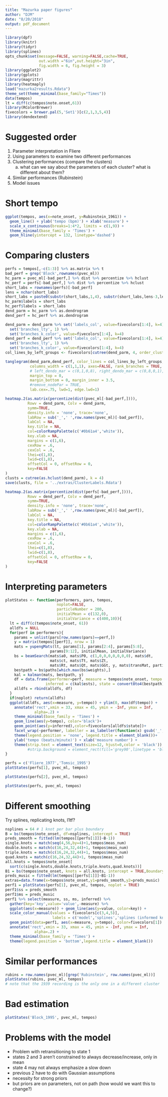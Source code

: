 ```yaml
---
title: "Mazurka paper figures"
author: "DJM"
date: "8/20/2018"
output: pdf_document
---
```


```r
library(dpf)
library(knitr)
library(tidyr)
library(splines)
opts_chunk$set(message=FALSE, warning=FALSE,cache=TRUE,
               out.width ="6in",out.height="3in",
               fig.width = 6, fig.height = 3)
library(ggplot2)
library(gplots)
library(magrittr)
library(heatmaply)
load("mazurka2results.Rdata")
theme_set(theme_minimal(base_family="Times"))
data(tempos)
lt = diff(c(tempos$note.onset,61))
library(RColorBrewer)
fivecolors = brewer.pal(5,'Set1')[c(2,1,3,5,4)]
library(dendextend)
```

# Suggested order

1. Parameter interpretation in Fliere
2. Using parameters to examine two different performances
3. Clustering performances (compare the clusters)
    a. what can we say about the parameters of each cluster? what is different about them?
4. Similar performances (Rubinstein)
5. Model issues

# Short tempo

```r
ggplot(tempos, aes(x=note_onset, y=Rubinstein_1961)) +
  geom_line() + ylab('tempo (bpm)') + xlab('measure') +
  scale_x_continuous(breaks=1:4*2, limits = c(1,9)) +
  theme_minimal(base_family = 'Times') +
  geom_hline(yintercept = 132, linetype='dashed')
```

# Comparing clusters

```r
perfs = tempos[,-c(1:3)] %>% as.matrix %>% t
bad_perf = grep('Block',rownames(pvec_ml))
hc_parm = pvec_ml[-bad_perf,] %>% dist %>% percentize %>% hclust
hc_perf = perfs[-bad_perf,] %>% dist %>% percentize %>% hclust
short_labs = rownames(perfs)[-bad_perf]
lens = nchar(short_labs)
short_labs = paste0(substr(short_labs,1,4), substr(short_labs,lens-3,lens))
hc_parm$labels = short_labs
hc_perf$labels = short_labs
dend_parm = hc_parm %>% as.dendrogram
dend_perf = hc_perf %>% as.dendrogram

dend_parm = dend_parm %>% set('labels_col', value=fivecolors[1:4], k=4) %>%
  set('branches_lty', 1) %>%
  set('branches_k_color', value=fivecolors[1:4], k=4)
dend_perf = dend_perf %>% set('labels_col', value=fivecolors[1:4], k=4) %>%
  set('branches_lty', 1) %>%
  set('branches_k_color', value=fivecolors[1:4], k=4)
col_lines_by_left_groups <- fivecolors[cutree(dend_parm, 4, order_clusters_as_data=FALSE)]
```

```r
tanglegram(dend_parm,dend_perf, color_lines = col_lines_by_left_groups,
           columns_width = c(1,1,1), axes=FALSE, rank_branches = TRUE, type='t',
           # left_dendo_mar = c(0,1,0,8), right_dendo_mar = c(0,8,0,1), 
           margin_top = 0,
           margin_bottom = 0, margin_inner = 3.5, 
           #remove_nodePar = TRUE,
           lab.cex=.75, lwd=1, edge.lwd=1)
```


```r
heatmap.2(as.matrix(percentize(dist(pvec_ml[-bad_perf,]))),
          Rowv = dend_parm, Colv = dend_parm, 
          symm=TRUE,
          density.info = 'none', trace='none',
          labRow = sub('_',' ',row.names(pvec_ml)[-bad_perf]),
          labCol = NA,
          key.title = NA,
          col=colorRampPalette(c('#0b61a4','white')),
          key.xlab = NA, 
          margins = c(1,6),
          cexRow = .6,
          cexCol = .6,
          lhei=c(1,8),
          lwid=c(1,8),
          offsetCol = 0, offsetRow = 0,
          key=FALSE
)
clusts = cutree(as.hclust(dend_parm), k = 4)
save(clusts, file = '../extras/ClusterLabels.Rdata')
```

```r
heatmap.2(as.matrix(percentize(dist(perfs[-bad_perf,]))),
          Rowv = dend_perf, Colv = dend_perf, 
          symm=TRUE,
          density.info = 'none', trace='none',
          labRow = sub('_',' ',row.names(pvec_ml)[-bad_perf]),
          labCol = NA,
          key.title = NA,
          col=colorRampPalette(c('#0b61a4','white')),
          key.xlab = NA, 
          margins = c(1,6),
          cexRow = .6,
          cexCol = .6,
          lhei=c(1,8),
          lwid=c(1,8),
          offsetCol = 0, offsetRow = 0,
          key=FALSE
)
```


# Interpreting parameters

```r
plotStates <- function(performers, pars, tempos,
                       noplot=FALSE,
                       particleNumber = 200, 
                       initialMean = c(132,0), 
                       initialVariance = c(400,10)){
  lt = diff(c(tempos$note_onset, 61))
  alldfs = NULL
  for(perf in performers){
    params = unlist(pars[row.names(pars)==perf,])
    y = matrix(tempos[[perf]], nrow = 1)
    mats = yupengMats(lt, params[1], params[2:4], params[5:8], 
                    params[9:12], initialMean, initialVariance)
    bs = beamSearch(mats$a0, mats$P0, c(1,0,0,0,0,0,0,0), mats$dt, 
                    mats$ct, mats$Tt, mats$Zt,
                    mats$Rt, mats$Qt, mats$GGt, y, mats$transMat, particleNumber)
    bestpath = bs$paths[which.max(bs$weights),]
    kal = kalman(mats, bestpath, y)
    df = data.frame(performer=perf, measure = tempos$note_onset, tempo = c(y), 
                  inferred = c(kal$ests), state = convert8to4(bestpath))
    alldfs = rbind(alldfs, df)
  }
  if(noplot) return(alldfs)
  ggplot(alldfs, aes(x=measure, y=tempo)) + ylim(0, max(df$tempo)) +
    annotate('rect',xmin = 33, xmax = 45, ymin = -Inf, ymax = Inf,
             alpha=.2) + 
    theme_minimal(base_family = 'Times') +
    geom_line(aes(y=tempo), color='black')+
    geom_point(aes(y=inferred),color=fivecolors[alldfs$state])+
    facet_wrap(~performer, labeller = as_labeller(function(x) gsub('_',' ', x))) +
    theme(legend.position = 'none', legend.title = element_blank())+
    ylab('tempo (beats/minute)') + xlab('measure number') +
    theme(strip.text = element_text(size=12, hjust=0,color = 'black'))
          #strip.background = element_rect(fill='grey90',linetype = 'blank'))
}

```

```r
perfs = c('Fliere_1977','Tomsic_1995')
plotStates(perfs[1], pvec_ml, tempos)
```

```r
plotStates(perfs[2], pvec_ml, tempos)
```

```r
plotStates(perfs, pvec_ml, tempos)
```


# Different smoothing

Try splines, replicating knots, l1tf?

```r
nsplines = 64 # 1 knot per bar plus boundary
B = bs(tempos$note_onset, df=nsplines, intercept = TRUE)
preds_smooth = fitted(lm(tempos[[perfs[1]]]~B-1))
single.knots = match(seq(4,56,by=4)+1,tempos$meas_num)
double.knots = match(c(16,24,32,44)+1, tempos$meas_num)
triple.knots = match(c(16,24,32,44)+1, tempos$meas_num)
quad.knots = match(c(16,24,32,44)+1, tempos$meas_num)
all.knots = tempos$note_onset[
  sort(c(single.knots,double.knots,triple.knots,quad.knots))]
B1 = bs(tempos$note_onset, knots = all.knots, intercept = TRUE,Boundary.knots = c(1,61))
preds_music = fitted(lm(tempos[[perfs[1]]]~B1-1))
extras=data.frame(x=tempos$note_onset,y1=preds_smooth,y2=preds_music)
perf1 = plotStates(perfs[1], pvec_ml, tempos, noplot = TRUE)
perf1$ss = preds_smooth
perf1$ms = preds_music
perf1 %>% select(measure, ss, ms, inferred) %>%
  gather(key='key',value='value',-measure) %>%
  ggplot(aes(x=measure)) + geom_line(aes(y=value, color=key)) +
  scale_color_manual(values = fivecolors[c(3,4,5)],
                     labels = c('model','splines','splines (informed knots)')) + 
  geom_point(data=perf1, aes(x=measure, y=tempo), color=fivecolors[1]) +
  annotate('rect',xmin = 33, xmax = 45, ymin = -Inf, ymax = Inf,
             alpha=.2) + 
  theme_minimal(base_family = 'Times') +
  theme(legend.position = 'bottom',legend.title = element_blank())
```




# Similar performances 

```r
rubins = row.names(pvec_ml)[grep('Rubinstein', row.names(pvec_ml))]
plotStates(rubins, pvec_ml, tempos)              
# note that the 1939 recording is the only one in a different cluster
```




# Bad estimation

```r
plotStates('Block_1995', pvec_ml, tempos)
```

# Problems with the model

* Problem with retransitioning to state 1
* states 2 and 3 aren't constrained to always decrease/increase, only in mean
* state 4 may not always emphasize a slow down
* previous 2 have to do with Gaussian assumptions
* necessity for strong priors
* but priors are on parameters, not on path (how would we want this to change?)



